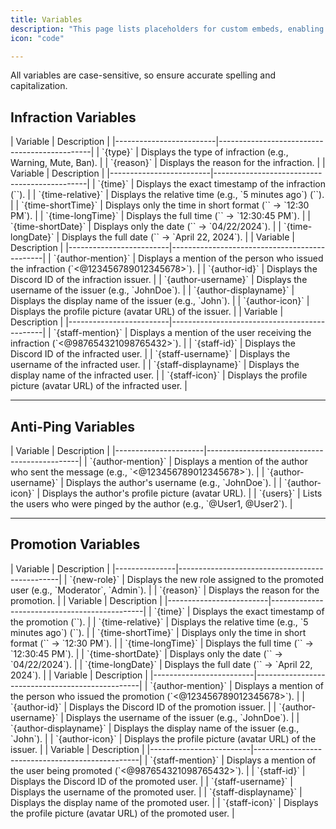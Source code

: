 ```yaml
---
title: Variables
description: "This page lists placeholders for custom embeds, enabling dynamic content by inserting user, server, and bot data into messages."
icon: "code"

---
```


<Note>All variables are case-sensitive, so ensure accurate spelling and capitalization.</Note>

## Infraction Variables
<AccordionGroup>
  <Accordion title="Miscellaneous Variables" icon="puzzle-piece">
| Variable            | Description |  
|-------------------------|----------------------------------------------|  
| `{type}`            | Displays the type of infraction (e.g., Warning, Mute, Ban). |  
| `{reason}`          | Displays the reason for the infraction. |  

  </Accordion>


  <Accordion title="Time Variables" icon="clock">
    | Variable            | Description |  
|-------------------------|----------------------------------------------|  
| `{time}`            | Displays the exact timestamp of the infraction (`<t:UNIX:f>`). |  
| `{time-relative}`   | Displays the relative time (e.g., `5 minutes ago`) (`<t:UNIX:R>`). |  
| `{time-shortTime}`  | Displays only the time in short format (`<t:UNIX:t>` → `12:30 PM`). |  
| `{time-longTime}`   | Displays the full time (`<t:UNIX:T>` → `12:30:45 PM`). |  
| `{time-shortDate}`  | Displays only the date (`<t:UNIX:d>` → `04/22/2024`). |  
| `{time-longDate}`   | Displays the full date (`<t:UNIX:D>` → `April 22, 2024`). |  
  </Accordion>

   <Accordion title="Author Variables" icon="user">
| Variable            | Description |  
|-------------------------|----------------------------------------------|  
| `{author-mention}`  | Displays a mention of the person who issued the infraction (`<@123456789012345678>`). |  
| `{author-id}`       | Displays the Discord ID of the infraction issuer. |  
| `{author-username}` | Displays the username of the issuer (e.g., `JohnDoe`). |  
| `{author-displayname}` | Displays the display name of the issuer (e.g., `John`). |  
| `{author-icon}`     | Displays the profile picture (avatar URL) of the issuer. |  
  </Accordion>

   <Accordion title="Recipient Variables" icon="user-tag">
| Variable            | Description |  
|-------------------------|----------------------------------------------|  
| `{staff-mention}`   | Displays a mention of the user receiving the infraction (`<@987654321098765432>`). |  
| `{staff-id}`        | Displays the Discord ID of the infracted user. |  
| `{staff-username}`  | Displays the username of the infracted user. |  
| `{staff-displayname}` | Displays the display name of the infracted user. |  
| `{staff-icon}`      | Displays the profile picture (avatar URL) of the infracted user. |  
  </Accordion>

</AccordionGroup>

---

## Anti-Ping Variables  
<AccordionGroup>
   <Accordion title="Author Variables" icon="user">
| Variable          | Description |  
|----------------------|----------------------------------------------|  
| `{author-mention}`  | Displays a mention of the author who sent the message (e.g., `<@123456789012345678>`). |  
| `{author-username}` | Displays the author's username (e.g., `JohnDoe`). |  
| `{author-icon}`     | Displays the author's profile picture (avatar URL). |  
| `{users}`          | Lists the users who were pinged by the author (e.g., `@User1, @User2`). |  
  </Accordion>
</AccordionGroup>

---
## Promotion Variables
<AccordionGroup>
  <Accordion title="Miscellaneous Variables" icon="puzzle-piece">
| Variable    | Description |  
|---------------|------------------------------------------------|  
| `{new-role}`  | Displays the new role assigned to the promoted user (e.g., `Moderator`, `Admin`). |  
| `{reason}`    | Displays the reason for the promotion. |  

  </Accordion>

   <Accordion title="Time Variables" icon="clock">
    | Variable            | Description |  
|-------------------------|----------------------------------------------|  
| `{time}`            | Displays the exact timestamp of the promotion (`<t:UNIX:f>`). |  
| `{time-relative}`   | Displays the relative time (e.g., `5 minutes ago`) (`<t:UNIX:R>`). |  
| `{time-shortTime}`  | Displays only the time in short format (`<t:UNIX:t>` → `12:30 PM`). |  
| `{time-longTime}`   | Displays the full time (`<t:UNIX:T>` → `12:30:45 PM`). |  
| `{time-shortDate}`  | Displays only the date (`<t:UNIX:d>` → `04/22/2024`). |  
| `{time-longDate}`   | Displays the full date (`<t:UNIX:D>` → `April 22, 2024`). |  
  </Accordion>



   <Accordion title="Author Variables" icon="user">
| Variable            | Description |  
|-------------------------|-------------------------------------------------|  
| `{author-mention}`  | Displays a mention of the person who issued the promotion (`<@123456789012345678>`). |  
| `{author-id}`       | Displays the Discord ID of the promotion issuer. |  
| `{author-username}` | Displays the username of the issuer (e.g., `JohnDoe`). |  
| `{author-displayname}` | Displays the display name of the issuer (e.g., `John`). |  
| `{author-icon}`     | Displays the profile picture (avatar URL) of the issuer. |  
  </Accordion>

   <Accordion title="Recipient Variables" icon="user-tag">
| Variable            | Description |  
|-------------------------|-------------------------------------------------|  
| `{staff-mention}`   | Displays a mention of the user being promoted (`<@987654321098765432>`). |  
| `{staff-id}`        | Displays the Discord ID of the promoted user. |  
| `{staff-username}`  | Displays the username of the promoted user. |  
| `{staff-displayname}` | Displays the display name of the promoted user. |  
| `{staff-icon}`      | Displays the profile picture (avatar URL) of the promoted user. |  
  </Accordion>
</AccordionGroup>


